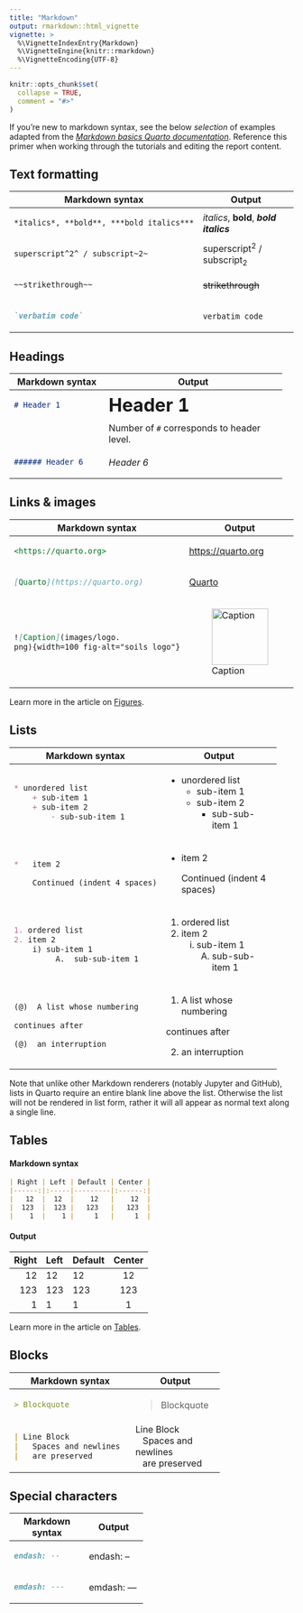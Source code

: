 ```yaml
---
title: "Markdown"
output: rmarkdown::html_vignette
vignette: >
  %\VignetteIndexEntry{Markdown}
  %\VignetteEngine{knitr::rmarkdown}
  %\VignetteEncoding{UTF-8}
---
```


```r
knitr::opts_chunk$set(
  collapse = TRUE,
  comment = "#>"
)
```

If you're new to markdown syntax, see the below *selection* of examples adapted from the [*Markdown basics Quarto documentation*](https://quarto.org/docs/authoring/markdown-basics.html). Reference this primer when working through the tutorials and editing the report content.

## Text formatting

+-----------------------------------------+-----------------------------------------+
| Markdown syntax                         | Output                                  |
+=========================================+=========================================+
| ``` markdown                            | *italics*, **bold**, ***bold italics*** |
| *italics*, **bold**, ***bold italics*** |                                         |
| ```                                     |                                         |
+-----------------------------------------+-----------------------------------------+
| ``` markdown                            | superscript^2^ / subscript~2~           |
| superscript^2^ / subscript~2~           |                                         |
| ```                                     |                                         |
+-----------------------------------------+-----------------------------------------+
| ``` markdown                            | ~~strikethrough~~                       |
| ~~strikethrough~~                       |                                         |
| ```                                     |                                         |
+-----------------------------------------+-----------------------------------------+
| ``` markdown                            | `verbatim code`                         |
| `verbatim code`                         |                                         |
| ```                                     |                                         |
+-----------------------------------------+-----------------------------------------+

## Headings

+-----------------------+--------------------------------------------+
| Markdown syntax       | Output                                     |
+=======================+============================================+
| ``` markdown          | # Header 1 {.heading-output}               |
| # Header 1            |                                            |
| ```                   |                                            |
+-----------------------+--------------------------------------------+
|                       | Number of `#` corresponds to header level. |
+-----------------------+--------------------------------------------+
| ``` markdown          | ###### Header 6 {.heading-output}          |
| ###### Header 6       |                                            |
| ```                   |                                            |
+-----------------------+--------------------------------------------+

```{=html}
<style type="text/css">
.heading-output {
  border-bottom: none;
  margin-top: 0;
  margin-bottom: 0;
}
</style>
```
## Links & images

+--------------------------------------+-----------------------------------------------------------------------+
| Markdown syntax                      | Output                                                                |
+======================================+=======================================================================+
| ``` markdown                         | <https://quarto.org>                                                  |
| <https://quarto.org>                 |                                                                       |
| ```                                  |                                                                       |
+--------------------------------------+-----------------------------------------------------------------------+
| ``` markdown                         | [Quarto](https://quarto.org)                                          |
| [Quarto](https://quarto.org)         |                                                                       |
| ```                                  |                                                                       |
+--------------------------------------+-----------------------------------------------------------------------+
| ``` markdown                         | ![Caption](../man/figures/logo.png){fig-alt="soils logo" width="100"} |
| ![Caption](images/logo.              |                                                                       |
| png){width=100 fig-alt="soils logo"} |                                                                       |
| ```                                  |                                                                       |
+--------------------------------------+-----------------------------------------------------------------------+

Learn more in the article on [Figures](https://quarto.org/docs/authoring/figures.html).

## Lists

+---------------------------------+---------------------------------+
| Markdown syntax                 | Output                          |
+=================================+=================================+
| ``` markdown                    | -   unordered list              |
| * unordered list                |     -   sub-item 1              |
|     + sub-item 1                |     -   sub-item 2              |
|     + sub-item 2                |         -   sub-sub-item 1      |
|         - sub-sub-item 1        |                                 |
| ```                             |                                 |
+---------------------------------+---------------------------------+
| ``` markdown                    | -   item 2                      |
| *   item 2                      |                                 |
|                                 |     Continued (indent 4 spaces) |
|     Continued (indent 4 spaces) |                                 |
| ```                             |                                 |
+---------------------------------+---------------------------------+
| ``` markdown                    | 1.  ordered list                |
| 1. ordered list                 | 2.  item 2                      |
| 2. item 2                       |     i)  sub-item 1              |
|     i) sub-item 1               |         A.  sub-sub-item 1      |
|          A.  sub-sub-item 1     |                                 |
| ```                             |                                 |
+---------------------------------+---------------------------------+
| ``` markdown                    | (1) A list whose numbering      |
| (@)  A list whose numbering     |                                 |
|                                 | continues after                 |
| continues after                 |                                 |
|                                 | (2) an interruption             |
| (@)  an interruption            |                                 |
| ```                             |                                 |
+---------------------------------+---------------------------------+

Note that unlike other Markdown renderers (notably Jupyter and GitHub), lists in Quarto require an entire blank line above the list. Otherwise the list will not be rendered in list form, rather it will all appear as normal text along a single line.

## Tables

#### Markdown syntax

``` markdown
| Right | Left | Default | Center |
|------:|:-----|---------|:------:|
|   12  |  12  |    12   |    12  |
|  123  |  123 |   123   |   123  |
|    1  |    1 |     1   |     1  |
```

#### Output

| Right | Left | Default | Center |
|------:|:-----|---------|:------:|
|    12 | 12   | 12      |   12   |
|   123 | 123  | 123     |  123   |
|     1 | 1    | 1       |   1    |

Learn more in the article on [Tables](https://quarto.org/docs/authoring/tables.html).

## Blocks

+-------------------------+--------------------------+
| Markdown syntax         | Output                   |
+=========================+==========================+
| ``` markdown            | > Blockquote             |
| > Blockquote            |                          |
| ```                     |                          |
+-------------------------+--------------------------+
| ``` markdown            | | Line Block             |
| | Line Block            | |    Spaces and newlines |
| |   Spaces and newlines | |    are preserved       |
| |   are preserved       |                          |
| ```                     |                          |
+-------------------------+--------------------------+

## Special characters

+-----------------+---------------+
| Markdown syntax | Output        |
+=================+===============+
| ``` markdown    | endash: --    |
| endash: --      |               |
| ```             |               |
+-----------------+---------------+
| ``` markdown    | emdash: ---   |
| emdash: ---     |               |
| ```             |               |
+-----------------+---------------+
